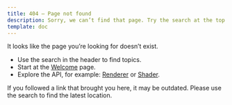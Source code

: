 ```yaml
---
title: 404 – Page not found
description: Sorry, we can’t find that page. Try the search at the top or use the sidebar to browse the docs.
template: doc
---
```


It looks like the page you’re looking for doesn’t exist.

- Use the search in the header to find topics.
- Start at the [Welcome](/welcome) page.
- Explore the API, for example: [Renderer](/api/core/renderer) or [Shader](/api/core/shader).

If you followed a link that brought you here, it may be outdated. Please use the search to find the latest location.
